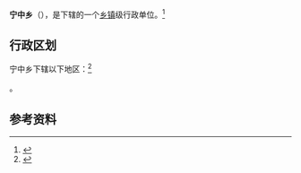 {{中国乡级行政区|54/01/22/201/000}}

'''宁中乡'''（{{bo|z=སྙིང་དྲུང།|w=snying drung}}），是{{PRC admin/fullname|54/01/22/201/000|3}}下辖的一个[[乡镇|乡镇]]级行政单位。<ref>{{PRC admin/ref sgc|{{PRC admin/parent|54/01/22/201/000}}}}</ref>

== 行政区划 ==

宁中乡下辖以下地区：<ref>{{PRC admin/ref sgc|54/01/22/201/000}}</ref>

{{PRC admin/children|54/01/22/201/000}}。

== 参考资料 ==

{{reflist}}

{{行政区划小作品}}
{{PRC admin/navcat|54/01/22/201/000}}